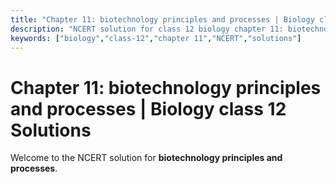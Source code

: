 ```yaml
---
title: "Chapter 11: biotechnology principles and processes | Biology class 12 Solutions"
description: "NCERT solution for class 12 biology chapter 11: biotechnology principles and processes."
keywords: ["biology","class-12","chapter 11","NCERT","solutions"]
---
```


# Chapter 11: biotechnology principles and processes | Biology class 12 Solutions

Welcome to the NCERT solution for **biotechnology principles and processes**.
